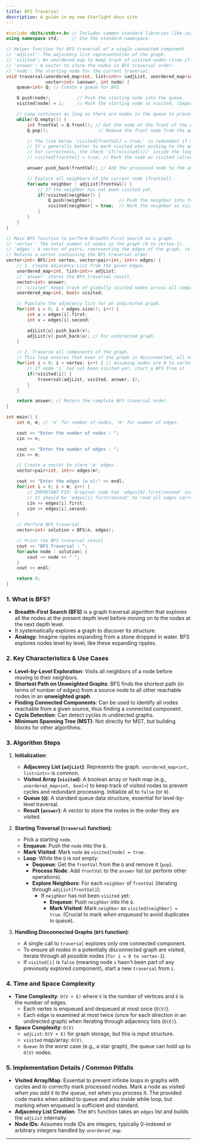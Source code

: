 ```yaml
---
title: BFS Traversal
description: A guide in my new Starlight docs site.
---
```


```cpp
#include <bits/stdc++.h> // Includes common standard libraries like iostream, unordered_map, list, queue, vector.
using namespace std;     // Use the standard namespace.

// Helper function for BFS traversal of a single connected component.
// 'adjList': The adjacency list representation of the graph.
// 'visited': An unordered_map to keep track of visited nodes (true if visited, false otherwise).
// 'answer': A vector to store the nodes in BFS traversal order.
// 'node': The starting node for the current traversal.
void traversal(unordered_map<int, list<int>> &adjList, unordered_map<int, bool> &visited,
               vector<int> &answer, int node) {
    queue<int> Q; // Create a queue for BFS.

    Q.push(node);          // Push the starting node into the queue.
    visited[node] = 1;     // Mark the starting node as visited. (Important: mark when enqueued!)

    // Loop continues as long as there are nodes in the queue to process.
    while(!Q.empty()) {
        int frontVal = Q.front(); // Get the node at the front of the queue.
        Q.pop();                   // Remove the front node from the queue.

        // The line below 'visited[frontVal] = true;' is redundant if marked when pushed.
        // It's generally better to mark visited when pushing to the queue to avoid adding duplicates.
        // For correctness, the check 'if(!visited[i])' inside the loop is key.
        // visited[frontVal] = true; // Mark the node as visited (already marked when pushed).

        answer.push_back(frontVal); // Add the processed node to the answer list.

        // Explore all neighbors of the current node (frontVal).
        for(auto neighbor : adjList[frontVal]) {
            // If the neighbor has not been visited yet.
            if(!visited[neighbor]) {
                Q.push(neighbor);          // Push the neighbor into the queue.
                visited[neighbor] = true;  // Mark the neighbor as visited immediately upon enqueuing.
            }
        }
    }
}

// Main BFS function to perform Breadth-First Search on a graph.
// 'vertex': The total number of nodes in the graph (0 to vertex-1).
// 'edges': A vector of pairs, representing the edges of the graph. (e.g., {{0,1}, {1,2}} for 0-1, 1-2 edges).
// Returns a vector containing the BFS traversal order.
vector<int> BFS(int vertex, vector<pair<int, int>> edges) {
    // 1. Create Adjacency List from the given edges.
    unordered_map<int, list<int>> adjList;
    // 'answer' stores the BFS traversal result.
    vector<int> answer;
    // 'visited' keeps track of globally visited nodes across all components.
    unordered_map<int, bool> visited;

    // Populate the adjacency list for an undirected graph.
    for(int i = 0; i < edges.size(); i++) {
        int u = edges[i].first;
        int v = edges[i].second;

        adjList[u].push_back(v);
        adjList[v].push_back(u); // For undirected graph.
    }

    // 2. Traverse all components of the graph.
    // This loop ensures that even if the graph is disconnected, all nodes are visited.
    for(int i = 0; i < vertex; i++) { // Assuming nodes are 0 to vertex-1.
        // If node 'i' has not been visited yet, start a BFS from it.
        if(!visited[i]) {
            traversal(adjList, visited, answer, i);
        }
    }

    return answer; // Return the complete BFS traversal order.
}

int main() {
    int n, m; // 'n' for number of nodes, 'm' for number of edges.

    cout << "Enter the number of nodes : ";
    cin >> n;

    cout << "Enter the number of edges : ";
    cin >> m;

    // Create a vector to store 'm' edges.
    vector<pair<int, int>> edges(m);

    cout << "Enter the edges (u v):" << endl;
    for(int i = 0; i < m; i++) {
        // IMPORTANT FIX: Original code had 'edges[0].first/second' inside the loop.
        // It should be 'edges[i].first/second' to read all edges correctly.
        cin >> edges[i].first;
        cin >> edges[i].second;
    }

    // Perform BFS traversal.
    vector<int> solution = BFS(n, edges);

    // Print the BFS traversal result.
    cout << "BFS Traversal : ";
    for(auto node : solution) {
        cout << node << " ";
    }
    cout << endl;

    return 0;
}
```

### 1\. What is BFS?

  * **Breadth-First Search (BFS)** is a graph traversal algorithm that explores all the nodes at the present depth level before moving on to the nodes at the next depth level.
  * It systematically explores a graph to discover its structure.
  * **Analogy**: Imagine ripples expanding from a stone dropped in water. BFS explores nodes level by level, like these expanding ripples.

### 2\. Key Characteristics & Use Cases

  * **Level-by-Level Exploration**: Visits all neighbors of a node before moving to their neighbors.
  * **Shortest Path on Unweighted Graphs**: BFS finds the shortest path (in terms of number of edges) from a source node to all other reachable nodes in an **unweighted graph**.
  * **Finding Connected Components**: Can be used to identify all nodes reachable from a given source, thus finding a connected component.
  * **Cycle Detection**: Can detect cycles in undirected graphs.
  * **Minimum Spanning Tree (MST)**: Not directly for MST, but building blocks for other algorithms.

### 3\. Algorithm Steps

1.  **Initialization**:

      * **Adjacency List (`adjList`)**: Represents the graph. `unordered_map<int, list<int>>` is common.
      * **Visited Array (`visited`)**: A boolean array or hash map (e.g., `unordered_map<int, bool>`) to keep track of visited nodes to prevent cycles and redundant processing. Initialize all to `false` (or `0`).
      * **Queue (`Q`)**: A standard queue data structure, essential for level-by-level traversal.
      * **Result (`answer`)**: A vector to store the nodes in the order they are visited.

2.  **Starting Traversal (`traversal` function)**:

      * Pick a starting `node`.
      * **Enqueue**: Push the `node` into the `Q`.
      * **Mark Visited**: Mark `node` as `visited[node] = true`.
      * **Loop**: While the `Q` is not empty:
          * **Dequeue**: Get the `frontVal` from the `Q` and remove it (`pop`).
          * **Process Node**: Add `frontVal` to the `answer` list (or perform other operations).
          * **Explore Neighbors**: For each `neighbor` of `frontVal` (iterating through `adjList[frontVal]`):
              * If `neighbor` has not been `visited` yet:
                  * **Enqueue**: Push `neighbor` into the `Q`.
                  * **Mark Visited**: Mark `neighbor` as `visited[neighbor] = true`. (Crucial to mark *when enqueued* to avoid duplicates in queue).

3.  **Handling Disconnected Graphs (`BFS` function)**:

      * A single call to `traversal` explores only one connected component.
      * To ensure all nodes in a potentially disconnected graph are visited, iterate through all possible nodes (`for i = 0 to vertex-1`).
      * If `visited[i]` is `false` (meaning node `i` hasn't been part of any previously explored component), start a new `traversal` from `i`.

### 4\. Time and Space Complexity

  * **Time Complexity**: `O(V + E)` where `V` is the number of vertices and `E` is the number of edges.
      * Each vertex is enqueued and dequeued at most once (`O(V)`).
      * Each edge is examined at most twice (once for each direction in an undirected graph) when iterating through adjacency lists (`O(E)`).
  * **Space Complexity**: `O(V)`
      * `adjList`: `O(V + E)` for graph storage, but this is input structure.
      * `visited` map/array: `O(V)`.
      * `Queue`: In the worst case (e.g., a star graph), the queue can hold up to `O(V)` nodes.

### 5\. Implementation Details / Common Pitfalls

  * **Visited Array/Map**: Essential to prevent infinite loops in graphs with cycles and to correctly mark processed nodes. Mark a node as visited *when you add it to the queue*, not when you process it. The provided code marks when added to queue and also inside while loop, but marking when enqueued is sufficient and standard.
  * **Adjacency List Creation**: The `BFS` function takes an `edges` list and builds the `adjList` internally.
  * **Node IDs**: Assumes node IDs are integers, typically 0-indexed or arbitrary integers handled by `unordered_map`.

-----


